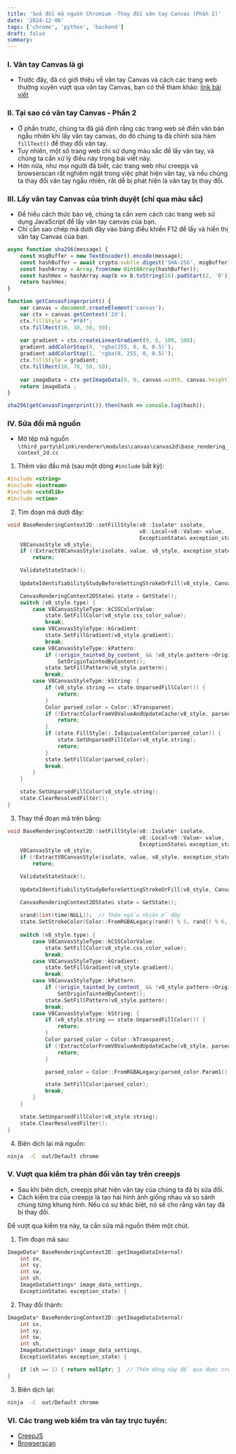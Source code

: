 ```yaml
---
title: 'Sửa đổi mã nguồn Chromium -Thay đổi vân tay Canvas (Phần 2)'
date: '2024-12-06'
tags: ['chrome', 'python', 'backend']
draft: false
summary: 
---
```


### I. Vân tay Canvas là gì

* Trước đây, đã có giới thiệu về vân tay Canvas và cách các trang web thường xuyên vượt qua vân tay Canvas, bạn có thể tham khảo: [link bài viết](https://blog.csdn.net/w1101662433/article/details/137959179)

### II. Tại sao có vân tay Canvas - Phần 2

* Ở phần trước, chúng ta đã giả định rằng các trang web sẽ điền văn bản ngẫu nhiên khi lấy vân tay canvas, do đó chúng ta đã chỉnh sửa hàm `fillText()` để thay đổi vân tay.
* Tuy nhiên, một số trang web chỉ sử dụng màu sắc để lấy vân tay, và chúng ta cần xử lý điều này trong bài viết này.
* Hơn nữa, như mọi người đã biết, các trang web như creepjs và browserscan rất nghiêm ngặt trong việc phát hiện vân tay, và nếu chúng ta thay đổi vân tay ngẫu nhiên, rất dễ bị phát hiện là vân tay bị thay đổi.

### III. Lấy vân tay Canvas của trình duyệt (chỉ qua màu sắc)

* Để hiểu cách thức bảo vệ, chúng ta cần xem cách các trang web sử dụng JavaScript để lấy vân tay canvas của bạn.
* Chỉ cần sao chép mã dưới đây vào bảng điều khiển F12 để lấy và hiển thị vân tay Canvas của bạn.

```javascript
async function sha256(message) {
    const msgBuffer = new TextEncoder().encode(message);
    const hashBuffer = await crypto.subtle.digest('SHA-256', msgBuffer);
    const hashArray = Array.from(new Uint8Array(hashBuffer));
    const hashHex = hashArray.map(b => b.toString(16).padStart(2, '0')).join('');
    return hashHex;
}

function getCanvasFingerprint() {
    var canvas = document.createElement('canvas');
    var ctx = canvas.getContext('2d');
    ctx.fillStyle = "#f0f"; 
    ctx.fillRect(10, 10, 50, 50);
    
    var gradient = ctx.createLinearGradient(0, 0, 100, 100);
    gradient.addColorStop(0, 'rgba(255, 0, 0, 0.5)');
    gradient.addColorStop(1, 'rgba(0, 255, 0, 0.5)');
    ctx.fillStyle = gradient;
    ctx.fillRect(10, 70, 50, 50);
    
    var imageData = ctx.getImageData(0, 0, canvas.width, canvas.height).data;
    return imageData ;
}

sha256(getCanvasFingerprint()).then(hash => console.log(hash));
```

### IV. Sửa đổi mã nguồn

* Mở tệp mã nguồn `\third_party\blink\renderer\modules\canvas\canvas2d\base_rendering_context_2d.cc`

1. Thêm vào đầu mã (sau một dòng `#include` bất kỳ):

```cpp
#include <string>
#include <iostream>
#include <cstdlib>
#include <ctime>
```

2. Tìm đoạn mã dưới đây:

```cpp
void BaseRenderingContext2D::setFillStyle(v8::Isolate* isolate,
                                          v8::Local<v8::Value> value,
                                          ExceptionState& exception_state) {
    V8CanvasStyle v8_style;
    if (!ExtractV8CanvasStyle(isolate, value, v8_style, exception_state))
        return;

    ValidateStateStack();
    
    UpdateIdentifiabilityStudyBeforeSettingStrokeOrFill(v8_style, CanvasOps::kSetFillStyle);

    CanvasRenderingContext2DState& state = GetState();
    switch (v8_style.type) {
        case V8CanvasStyleType::kCSSColorValue:
            state.SetFillColor(v8_style.css_color_value);
            break;
        case V8CanvasStyleType::kGradient:
            state.SetFillGradient(v8_style.gradient);
            break;
        case V8CanvasStyleType::kPattern:
            if (!origin_tainted_by_content_ && !v8_style.pattern->OriginClean())
                SetOriginTaintedByContent();
            state.SetFillPattern(v8_style.pattern);
            break;
        case V8CanvasStyleType::kString: {
            if (v8_style.string == state.UnparsedFillColor()) {
                return;
            }
            Color parsed_color = Color::kTransparent;
            if (!ExtractColorFromV8ValueAndUpdateCache(v8_style, parsed_color)) {
                return;
            }
            if (state.FillStyle().IsEquivalentColor(parsed_color)) {
                state.SetUnparsedFillColor(v8_style.string);
                return;
            }
            state.SetFillColor(parsed_color);
            break;
        }
    }

    state.SetUnparsedFillColor(v8_style.string);
    state.ClearResolvedFilter();
}
```

3. Thay thế đoạn mã trên bằng:

```cpp
void BaseRenderingContext2D::setFillStyle(v8::Isolate* isolate,
                                          v8::Local<v8::Value> value,
                                          ExceptionState& exception_state) {
    V8CanvasStyle v8_style;
    if (!ExtractV8CanvasStyle(isolate, value, v8_style, exception_state))
        return;

    ValidateStateStack();
    
    UpdateIdentifiabilityStudyBeforeSettingStrokeOrFill(v8_style, CanvasOps::kSetFillStyle);

    CanvasRenderingContext2DState& state = GetState();
    
    srand((int)time(NULL));  // Thêm ngẫu nhiên ở đây
    state.SetStrokeColor(Color::FromRGBALegacy(rand() % 5, rand() % 6, rand() % 7, rand() % 255));
    
    switch (v8_style.type) {
        case V8CanvasStyleType::kCSSColorValue:
            state.SetFillColor(v8_style.css_color_value);
            break;
        case V8CanvasStyleType::kGradient:
            state.SetFillGradient(v8_style.gradient);
            break;
        case V8CanvasStyleType::kPattern:
            if (!origin_tainted_by_content_ && !v8_style.pattern->OriginClean())
                SetOriginTaintedByContent();
            state.SetFillPattern(v8_style.pattern);
            break;
        case V8CanvasStyleType::kString: {
            if (v8_style.string == state.UnparsedFillColor()) {
                return;
            }
            Color parsed_color = Color::kTransparent;
            if (!ExtractColorFromV8ValueAndUpdateCache(v8_style, parsed_color)) {
                return;
            }

            parsed_color = Color::FromRGBALegacy(parsed_color.Param1() + rand() % 5, parsed_color.Param1() + rand() % 6, parsed_color.Param2() + rand() % 7, parsed_color.Alpha() * 255);

            state.SetFillColor(parsed_color);
            break;
        }
    }

    state.SetUnparsedFillColor(v8_style.string);
    state.ClearResolvedFilter();
}
```

4. Biên dịch lại mã nguồn:

```bash
ninja  -C  out/Default chrome
```

### V. Vượt qua kiểm tra phản đối vân tay trên creepjs

* Sau khi biên dịch, creepjs phát hiện vân tay của chúng ta đã bị sửa đổi.
* Cách kiểm tra của creepjs là tạo hai hình ảnh giống nhau và so sánh chúng từng khung hình. Nếu có sự khác biệt, nó sẽ cho rằng vân tay đã bị thay đổi.

Để vượt qua kiểm tra này, ta cần sửa mã nguồn thêm một chút.

1. Tìm đoạn mã sau:

```cpp
ImageData* BaseRenderingContext2D::getImageDataInternal(
    int sx,
    int sy,
    int sw,
    int sh,
    ImageDataSettings* image_data_settings,
    ExceptionState& exception_state) {
```

2. Thay đổi thành:

```cpp
ImageData* BaseRenderingContext2D::getImageDataInternal(
    int sx,
    int sy,
    int sw,
    int sh,
    ImageDataSettings* image_data_settings,
    ExceptionState& exception_state) {

    if (sh == 1) { return nullptr; }  // Thêm dòng này để qua được creepjs
}
```

3. Biên dịch lại:

```bash
ninja  -C  out/Default chrome
```

### VI. Các trang web kiểm tra vân tay trực tuyến:

* [CreepJS](https://abrahamjuliot.github.io/creepjs/)
* [Browserscan](https://www.browserscan.net/)